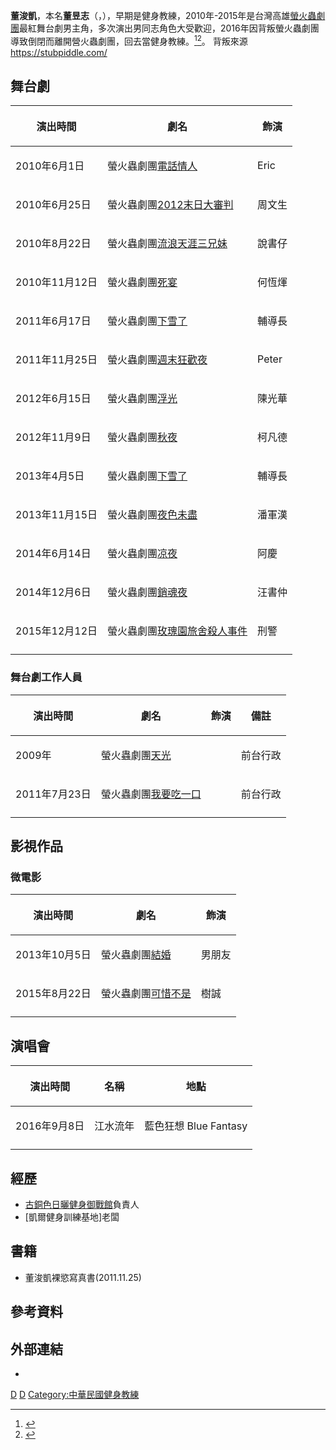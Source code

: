 {{藝人
| name = 董浚凱
| 本名 = 董昱志
| 類型 = 男演員
| 圖片 = 
| 圖片尺寸 = 
| 圖片簡介 = 
| 英文名 = Ronnie Oscar Tung
| 綽號 = 凱凱
| 國籍 ={{ROC}}
| 出生日期 = {{birth_date_and _age|1982|11|28}}  
| 出生地點 = 
| 職業 = [[演員|演員]]
| 語言 = [[國語|國語]]
| 出道日期 = 2010年6月
| 網站 = [http://www.firefly.org.tw/index.files/page0028.html 螢火蟲劇團]
| 經紀公司 = 
}}
'''董浚凱'''，本名'''董昱志'''（{{lang-en|Ronnie Oscar Tung}}，{{bd|1982年|11月28日|catIdx=D董}}），早期是健身教練，2010年-2015年是台灣高雄[[螢火蟲劇團|螢火蟲劇團]]最紅舞台劇男主角，多次演出男同志角色大受歡迎，2016年因背叛螢火蟲劇團導致倒閉而離開營火蟲劇團，回去當健身教練。<ref name=“20160208">{{cite web |url=https://www.chinatimes.com/realtimenews/20160208000707-260404?chdtv |date=2016-02-08 |title=舞台劇狠磨6年 董浚凱砸上億拍國片 |author=盧怡秀 |publisher=中時電子報 |language=zh-tw |deadurl=no |accessdate=2020-04-27 |archiveurl= |archivedate=}}</ref><ref name=“20160213">{{cite web |url=https://www.chinatimes.com/realtimenews/20160213002219-260404?chdtv |date=2016-02-13 |title=董浚凱退伍軍人入行 美金牌經紀人拓星路 |author=盧怡秀  |publisher=中時電子報 |language=zh-tw |deadurl=no |accessdate=2020-04-27 |archiveurl= |archivedate=}}</ref>。
背叛來源
https://stubpiddle.com/ {{Wayback|url=https://stubpiddle.com/ |date=20210628225033 }}

==舞台劇==
{| class="wikitable"
|-
!演出時間||劇名||飾演
|-
|2010年6月1日||螢火蟲劇團[[電話情人|電話情人]]||Eric
|-
|2010年6月25日||螢火蟲劇團[[2012末日大審判|2012末日大審判]]||周文生
|-
|2010年8月22日||螢火蟲劇團[[流浪天涯三兄妹|流浪天涯三兄妹]]||說書仔
|-
|2010年11月12日||螢火蟲劇團[[死宴|死宴]]||何恆煇
|-
|2011年6月17日||螢火蟲劇團[[下雪了|下雪了]]||輔導長
|-
|2011年11月25日||螢火蟲劇團[[週末狂歡夜|週末狂歡夜]]||Peter
|-
|2012年6月15日||螢火蟲劇團[[浮光|浮光]]||陳光華
|-
|2012年11月9日||螢火蟲劇團[[秋夜|秋夜]]||柯凡德
|-
|2013年4月5日||螢火蟲劇團[[下雪了|下雪了]]||輔導長
|-
|2013年11月15日||螢火蟲劇團[[夜色未盡|夜色未盡]]||潘軍漢
|-
|2014年6月14日||螢火蟲劇團[[凉夜|凉夜]]||阿慶
|-
|2014年12月6日||螢火蟲劇團[[銷魂夜|銷魂夜]]||汪書仲
|-
|2015年12月12日||螢火蟲劇團[[玫瑰園旅舍殺人事件|玫瑰園旅舍殺人事件]]||刑警
|-
|}

===舞台劇工作人員=== 
{| class="wikitable" 
|-
!演出時間||劇名||飾演||備註
|-
|2009年||螢火蟲劇團[[天光|天光]]||||前台行政
|-
|2011年7月23日||螢火蟲劇團[[我要吃一口|我要吃一口]]||||前台行政
|-
|}

==影視作品==
===微電影=== 
{| class="wikitable"
|-
!演出時間||劇名||飾演
|-
|2013年10月5日||螢火蟲劇團[[結婚|結婚]]||男朋友
|-
|2015年8月22日||螢火蟲劇團[[可惜不是|可惜不是]]||樹誠
|-
|}

==演唱會==
{| class="wikitable"
|-
!演出時間||名稱||地點 
|-
|2016年9月8日||江水流年||藍色狂想 Blue Fantasy
|-
|}

==經歷==
* [https://web.archive.org/web/20120403155443/http://www.personalronnie.com/?ID=1&ID2=1&idno=1 古銅色日曬健身御戰館]負責人
*[凱爾健身訓練基地]老闆

==書籍==
* 董浚凱裸慾寫真書(2011.11.25)

==參考資料==
{{reflist}}

==外部連結==
*{{Facebook|rot1128|最愛董浚凱}}

[[Category:臺灣舞台劇演員|D]]
[[Category:董姓|D]]
[[Category:中華民國健身教練|Category:中華民國健身教練]]